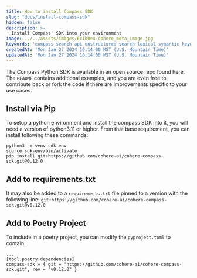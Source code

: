 ```yaml
---
title: How to install Compass SDK
slug: "docs/install-compass-sdk"
hidden: false
description: >-
  Install Compass' SDK into your environment
image: ../../assets/images/6c1b0e4-cohere_meta_image.jpg
keywords: 'compass search api unstructured search lexical symantic keyword rerank dense sparse'
createdAt: 'Mon Jan 27 2024 10:14:00 MST (U.S. Mountain Time)'
updatedAt: 'Mon Jan 27 2024 10:14:00 MST (U.S. Mountain Time)'
---
```

The Compass Python SDK is available in an open source repo found here. The `README` contains additional examples, and you are even free to contribute back or fork the code if there are improvements specific to your use cases.

## Install via Pip
To setup a python environment and install the compass SDK into it, you will need a version of python3.11 or higher. From that base requirement, you can install following these commands:
```
python3 -m venv sdk-env  
source sdk-env/bin/activate
pip install git+https://github.com/cohere-ai/cohere-compass-sdk.git@0.12.0
```
## Add to requirements.txt
It may also be added to a `requirements.txt` file pinned to a version with the following line:
`git+https://github.com/cohere-ai/cohere-compass-sdk.git@v0.12.0`

## Add to Poetry Project
To include in a poetry project, you can modify the `pyproject.toml` to contain:
```
...
[tool.poetry.dependencies]
compass-sdk = { git = "https://github.com/cohere-ai/cohere-compass-sdk.git", rev = "v0.12.0" }
```